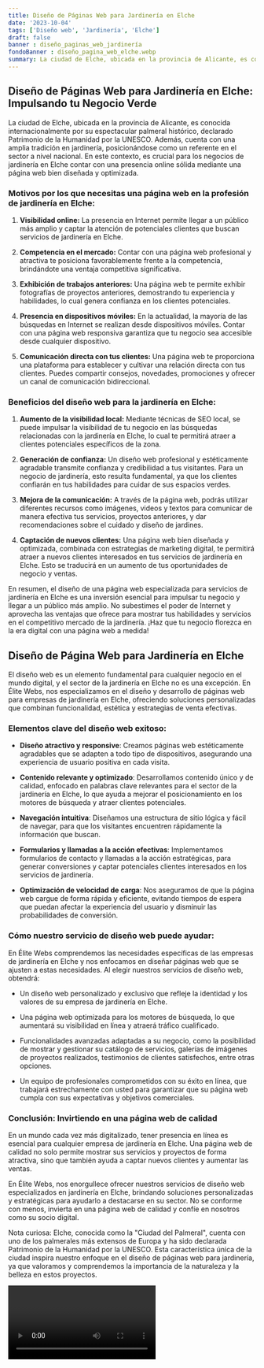 ```yaml
---
title: Diseño de Páginas Web para Jardinería en Elche
date: '2023-10-04'
tags: ['Diseño web', 'Jardinería', 'Elche']
draft: false
banner : diseño_paginas_web_jardinería
fondoBanner : diseño_pagina_web_elche.webp
summary: La ciudad de Elche, ubicada en la provincia de Alicante, es conocida internacionalmente por su espectacular palmeral histórico, declarado Patrimonio de la Humanidad por la UNESCO. Además, cuenta con una amplia tradición en jardinería, posicionándose como un referente en el sector a nivel nacional. En este contexto, es crucial para los negocios de jardinería en Elche contar con una presencia online sólida mediante una página web bien diseñada y optimizada. 
---
```


## **Diseño de Páginas Web para Jardinería en Elche: Impulsando tu Negocio Verde**

La ciudad de Elche, ubicada en la provincia de Alicante, es conocida internacionalmente por su espectacular palmeral histórico, declarado Patrimonio de la Humanidad por la UNESCO. Además, cuenta con una amplia tradición en jardinería, posicionándose como un referente en el sector a nivel nacional. En este contexto, es crucial para los negocios de jardinería en Elche contar con una presencia online sólida mediante una página web bien diseñada y optimizada. 

### **Motivos por los que necesitas una página web en la profesión de jardinería en Elche:**

1. **Visibilidad online:** La presencia en Internet permite llegar a un público más amplio y captar la atención de potenciales clientes que buscan servicios de jardinería en Elche.

2. **Competencia en el mercado:** Contar con una página web profesional y atractiva te posiciona favorablemente frente a la competencia, brindándote una ventaja competitiva significativa.

3. **Exhibición de trabajos anteriores:** Una página web te permite exhibir fotografías de proyectos anteriores, demostrando tu experiencia y habilidades, lo cual genera confianza en los clientes potenciales.

4. **Presencia en dispositivos móviles:** En la actualidad, la mayoría de las búsquedas en Internet se realizan desde dispositivos móviles. Contar con una página web responsiva garantiza que tu negocio sea accesible desde cualquier dispositivo.

5. **Comunicación directa con tus clientes:** Una página web te proporciona una plataforma para establecer y cultivar una relación directa con tus clientes. Puedes compartir consejos, novedades, promociones y ofrecer un canal de comunicación bidireccional.

### **Beneficios del diseño web para la jardinería en Elche:**

1. **Aumento de la visibilidad local:** Mediante técnicas de SEO local, se puede impulsar la visibilidad de tu negocio en las búsquedas relacionadas con la jardinería en Elche, lo cual te permitirá atraer a clientes potenciales específicos de la zona.

2. **Generación de confianza:** Un diseño web profesional y estéticamente agradable transmite confianza y credibilidad a tus visitantes. Para un negocio de jardinería, esto resulta fundamental, ya que los clientes confiarán en tus habilidades para cuidar de sus espacios verdes.

3. **Mejora de la comunicación:** A través de la página web, podrás utilizar diferentes recursos como imágenes, videos y textos para comunicar de manera efectiva tus servicios, proyectos anteriores, y dar recomendaciones sobre el cuidado y diseño de jardines.

4. **Captación de nuevos clientes:** Una página web bien diseñada y optimizada, combinada con estrategias de marketing digital, te permitirá atraer a nuevos clientes interesados en tus servicios de jardinería en Elche. Esto se traducirá en un aumento de tus oportunidades de negocio y ventas.

En resumen, el diseño de una página web especializada para servicios de jardinería en Elche es una inversión esencial para impulsar tu negocio y llegar a un público más amplio. No subestimes el poder de Internet y aprovecha las ventajas que ofrece para mostrar tus habilidades y servicios en el competitivo mercado de la jardinería. ¡Haz que tu negocio florezca en la era digital con una página web a medida!

<GifSeo />

<Cta />

## Diseño de Página Web para Jardinería en Elche

El diseño web es un elemento fundamental para cualquier negocio en el mundo digital, y el sector de la jardinería en Elche no es una excepción. En Élite Webs, nos especializamos en el diseño y desarrollo de páginas web para empresas de jardinería en Elche, ofreciendo soluciones personalizadas que combinan funcionalidad, estética y estrategias de venta efectivas.

### Elementos clave del diseño web exitoso:

- **Diseño atractivo y responsive**: Creamos páginas web estéticamente agradables que se adapten a todo tipo de dispositivos, asegurando una experiencia de usuario positiva en cada visita.

- **Contenido relevante y optimizado**: Desarrollamos contenido único y de calidad, enfocado en palabras clave relevantes para el sector de la jardinería en Elche, lo que ayuda a mejorar el posicionamiento en los motores de búsqueda y atraer clientes potenciales.

- **Navegación intuitiva**: Diseñamos una estructura de sitio lógica y fácil de navegar, para que los visitantes encuentren rápidamente la información que buscan.

- **Formularios y llamadas a la acción efectivas**: Implementamos formularios de contacto y llamadas a la acción estratégicas, para generar conversiones y captar potenciales clientes interesados en los servicios de jardinería.

- **Optimización de velocidad de carga**: Nos aseguramos de que la página web cargue de forma rápida y eficiente, evitando tiempos de espera que puedan afectar la experiencia del usuario y disminuir las probabilidades de conversión.

### Cómo nuestro servicio de diseño web puede ayudar:

En Élite Webs comprendemos las necesidades específicas de las empresas de jardinería en Elche y nos enfocamos en diseñar páginas web que se ajusten a estas necesidades. Al elegir nuestros servicios de diseño web, obtendrá:

- Un diseño web personalizado y exclusivo que refleje la identidad y los valores de su empresa de jardinería en Elche.

- Una página web optimizada para los motores de búsqueda, lo que aumentará su visibilidad en línea y atraerá tráfico cualificado.

- Funcionalidades avanzadas adaptadas a su negocio, como la posibilidad de mostrar y gestionar su catálogo de servicios, galerías de imágenes de proyectos realizados, testimonios de clientes satisfechos, entre otras opciones.

- Un equipo de profesionales comprometidos con su éxito en línea, que trabajará estrechamente con usted para garantizar que su página web cumpla con sus expectativas y objetivos comerciales.

### Conclusión: Invirtiendo en una página web de calidad

En un mundo cada vez más digitalizado, tener presencia en línea es esencial para cualquier empresa de jardinería en Elche. Una página web de calidad no solo permite mostrar sus servicios y proyectos de forma atractiva, sino que también ayuda a captar nuevos clientes y aumentar las ventas.

En Élite Webs, nos enorgullece ofrecer nuestros servicios de diseño web especializados en jardinería en Elche, brindando soluciones personalizadas y estratégicas para ayudarlo a destacarse en su sector. No se conforme con menos, invierta en una página web de calidad y confíe en nosotros como su socio digital.

Nota curiosa: Elche, conocida como la "Ciudad del Palmeral", cuenta con uno de los palmerales más extensos de Europa y ha sido declarada Patrimonio de la Humanidad por la UNESCO. Esta característica única de la ciudad inspira nuestro enfoque en el diseño de páginas web para jardinería, ya que valoramos y comprendemos la importancia de la naturaleza y la belleza en estos proyectos.

<Video />

<CtaBot job='Jardinería' city='Elche'/>

<Gmaps query='Elche+españa+maps' />